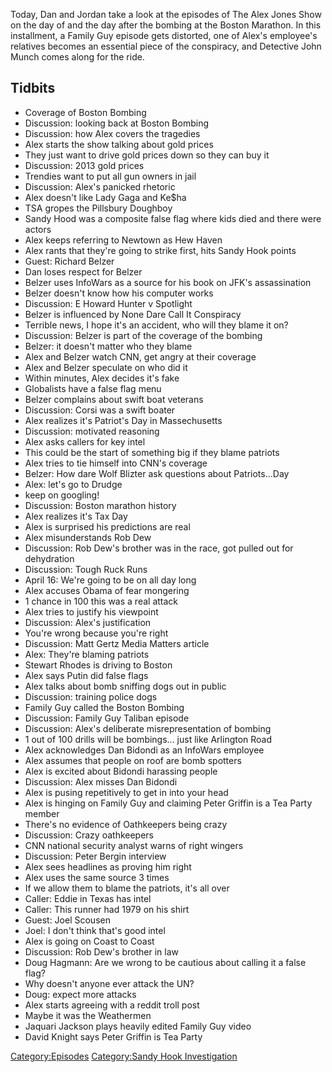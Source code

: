 {{DEFAULTSORT:
    #_EPISODE_0349:April 15-16, 2013
}}{{Episode
    | title             = April 15-16, 2013
    | caption           = [https://knowledgefight.libsyn.com/knowledge-fight-april-15-16-2013 Listen to this episode on Libsyn]
    | episodeNumber     = 349
    | length            = 03:21:27
    | airDate           = September 30, 2019
    | coverageStartDate = April 15, 2013
    | coverageEndDate   = April 16, 2013
    | episodeType       = [[:Category:Sandy Hook Investigation|Sandy Hook Investigation]]
    | appearance        = [[Richard Belzer]], [[E Hunter Howard]], [[Rob Dew]], [[Matt Gertz]], [[Stewart Rhodes]], [[Dan Bidondi]], [[Peter Bergin]], [[Joel Scousen]], [[Doug Hagmann]], [[Jaquari Jackson]], [[David Knight]]
    | previousEpisode   = [[348: September 24-25, 2019]]
    | nextEpisode       = [[350: September 29-30, 2019]]
}}

{{Stub}}

Today, Dan and Jordan take a look at the episodes of The Alex Jones Show on the day of and the day after the bombing at the Boston Marathon. In this installment, a Family Guy episode gets distorted, one of Alex's employee's relatives becomes an essential piece of the conspiracy, and Detective John Munch comes along for the ride.

==Tidbits==

*Coverage of Boston Bombing
*Discussion: looking back at Boston Bombing
*Discussion: how Alex covers the tragedies
*Alex starts the show talking about gold prices
*They just want to drive gold prices down so they can buy it
*Discussion: 2013 gold prices
*Trendies want to put all gun owners in jail
*Discussion: Alex's panicked rhetoric
*Alex doesn't like Lady Gaga and Ke$ha
*TSA gropes the Pillsbury Doughboy
*Sandy Hood was a composite false flag where kids died and there were actors
*Alex keeps referring to Newtown as Hew Haven
*Alex rants that they're going to strike first, hits Sandy Hook points
*Guest: Richard Belzer
*Dan loses respect for Belzer
*Belzer uses InfoWars as a source for his book on JFK's assassination
*Belzer doesn't know how his computer works
*Discussion: E Howard Hunter v Spotlight
*Belzer is influenced by None Dare Call It Conspiracy
*Terrible news, I hope it's an accident, who will they blame it on?
*Discussion: Belzer is part of the coverage of the bombing
*Belzer: it doesn't matter who they blame
*Alex and Belzer watch CNN, get angry at their coverage
*Alex and Belzer speculate on who did it
*Within minutes, Alex decides it's fake
*Globalists have a false flag menu
*Belzer complains about swift boat veterans
*Discussion: Corsi was a swift boater
*Alex realizes it's Patriot's Day in Massechusetts
*Discussion: motivated reasoning
*Alex asks callers for key intel
*This could be the start of something big if they blame patriots
*Alex tries to tie himself into CNN's coverage
*Belzer: How dare Wolf Blizter ask questions about Patriots...Day
*Alex: let's go to Drudge
*keep on googling!
*Discussion: Boston marathon history
*Alex realizes it's Tax Day
*Alex is surprised his predictions are real
*Alex misunderstands Rob Dew
*Discussion: Rob Dew's brother was in the race, got pulled out for dehydration
*Discussion: Tough Ruck Runs
*April 16: We're going to be on all day long
*Alex accuses Obama of fear mongering
*1 chance in 100 this was a real attack
*Alex tries to justify his viewpoint
*Discussion: Alex's justification
*You're wrong because you're right
*Discussion: Matt Gertz Media Matters article
*Alex: They're blaming patriots
*Stewart Rhodes is driving to Boston
*Alex says Putin did false flags
*Alex talks about bomb sniffing dogs out in public
*Discussion: training police dogs
*Family Guy called the Boston Bombing
*Discussion: Family Guy Taliban episode
*Discussion: Alex's deliberate misrepresentation of bombing
*1 out of 100 drills will be bombings... just like Arlington Road
*Alex acknowledges Dan Bidondi as an InfoWars employee
*Alex assumes that people on roof are bomb spotters
*Alex is excited about Bidondi harassing people
*Discussion: Alex misses Dan Bidondi
*Alex is pusing repetitively to get in into your head
*Alex is hinging on Family Guy and claiming Peter Griffin is a Tea Party member
*There's no evidence of Oathkeepers being crazy
*Discussion: Crazy oathkeepers
*CNN national security analyst warns of right wingers
*Discussion: Peter Bergin interview
*Alex sees headlines as proving him right
*Alex uses the same source 3 times
*If we allow them to blame the patriots, it's all over
*Caller: Eddie in Texas has intel
*Caller: This runner had 1979 on his shirt
*Guest: Joel Scousen
*Joel: I don't think that's good intel
*Alex is going on Coast to Coast
*Discussion: Rob Dew's brother in law
*Doug Hagmann: Are we wrong to be cautious about calling it a false flag?
*Why doesn't anyone ever attack the UN?
*Doug: expect more attacks
*Alex starts agreeing with a reddit troll post
*Maybe it was the Weathermen
*Jaquari Jackson plays heavily edited Family Guy video
*David Knight says Peter Griffin is Tea Party

[[Category:Episodes]]
[[Category:Sandy Hook Investigation]]